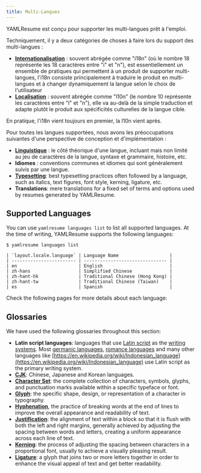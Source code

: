```yaml
---
title: Multi-Langues
---
```


YAMLResume est conçu pour supporter les multi-langues prêt à l'emploi.

Techniquement, il y a deux catégories de choses à faire lors du support des multi-langues :

- **[Internationalisation](https://phrase.com/blog/posts/internationalization-vs-localization/#what-is-internationalization-i18n)** :
  souvent abrégée comme "i18n" (où le nombre 18 représente les 18 caractères
  entre "i" et "n"), est essentiellement un ensemble de pratiques qui permettent à un produit
  de supporter multi-langues, l'i18n consiste principalement à traduire le produit en
  multi-langues et à changer dynamiquement la langue selon le choix de l'utilisateur
- **[Localisation](https://phrase.com/blog/posts/internationalization-vs-localization/#what-is-localization-l10n)** :
  souvent abrégée comme "l10n" (le nombre 10 représente les caractères entre
  "l" et "n"), elle va au-delà de la simple traduction et adapte plutôt le produit
  aux spécificités culturelles de la langue cible.

En pratique, l'i18n vient toujours en premier, la l10n vient après.

Pour toutes les langues supportées, nous avons les préoccupations suivantes d'une perspective de conception et
d'implémentation :

- **[Linguistique](https://en.wikipedia.org/wiki/Linguistics)** : le côté théorique
  d'une langue, incluant mais non limité au jeu de caractères de la langue,
  syntaxe et grammaire, histoire, etc.
- **Idiomes** : conventions communes et idiomes qui sont généralement suivis par une
  langue.
- **[Typesetting](https://en.wikipedia.org/wiki/Typesetting)**: best typesetting
  practices often followed by a language, such as italics, text figures, font
  style, kerning, ligature, etc.
- **Translations**: mere translations for a fixed set of terms and
  options used by resumes generated by YAMLResume.

## Supported Languages

You can use `yamlresume languages list` to list all supported languages. At the
time of writing, YAMLResume supports the following languages:

```console
$ yamlresume languages list

| `layout.locale.language` | Language Name                   |
| ------------------------ | ------------------------------- |
| en                       | English                         |
| zh-hans                  | Simplified Chinese              |
| zh-hant-hk               | Traditional Chinese (Hong Kong) |
| zh-hant-tw               | Traditional Chinese (Taiwan)    |
| es                       | Spanish                         |
```

Check the following pages for more details about each language:

<Cards>
  <Card
    title="English"
    href="/content/multi-languages/english"
    description="English is the default language for YAMLResume when you create a new resume."
  />
  <Card
    title="Chinese"
    href="/content/multi-languages/chinese"
    description="Simplified Chinese and Traditional Chinese (Hong Kong and Taiwan) are supported."
  />
  <Card
    title="Norwegian"
    href="/content/multi-languages/norwegian"
    description="Norwegian is a North Germanic language spoken primarily in Norway."
  />
  <Card
    title="Spanish"
    href="/content/multi-languages/spanish"
    description="Spanish also uses Latin script as the primary writing system."
  />
</Cards>

## Glossaries

We have used the following glossaries throughout this section:

- **Latin script languages**: languages that use
  [Latin script](https://en.wikipedia.org/wiki/Latin_script) as the [writing
  systems](https://en.wikipedia.org/wiki/Writing_system). Most [germanic
  languages](https://en.wikipedia.org/wiki/Germanic_languages), [romance
  languages](https://en.wikipedia.org/wiki/Romance_languages) and many other
  languages like
  [https://en.wikipedia.org/wiki/Indonesian_language](https://en.wikipedia.org/wiki/Indonesian_language)
  use Latin script as the primary writing system.
- **[CJK](https://en.wikipedia.org/wiki/CJK_characters)**: Chinese, Japanese and
  Korean languages.
- **[Character Set](https://www.creatopy.com/blog/what-is-a-character-set/)**:
  the complete collection of characters, symbols, glyphs, and punctuation marks
  available within a specific typeface or font.
- **[Glyph](https://en.wikipedia.org/wiki/Glyph)**: the specific shape, design,
  or representation of a character in typography.
- **[Hyphenation](https://en.wikipedia.org/wiki/Syllabification)**, the practice
  of breaking words at the end of lines to improve the overall appearance and
  readability of text.
- **[Justification](https://en.wikipedia.org/wiki/Typographic_alignment#Justified)**:
  the alignment of text within a block so that it is flush with both the left
  and right margins, generally achieved by adjusting the spacing between words
  and letters, creating a uniform appearance across each line of text.
- **[Kerning](https://en.wikipedia.org/wiki/Kerning)**: the process of adjusting
  the spacing between characters in a proportional font, usually to achieve a
  visually pleasing result.
- **[Ligature](<https://en.wikipedia.org/wiki/Ligature_(writing)>)**: a glyph
  that joins two or more letters together in order to enhance the visual appeal
  of text and get better readability.
